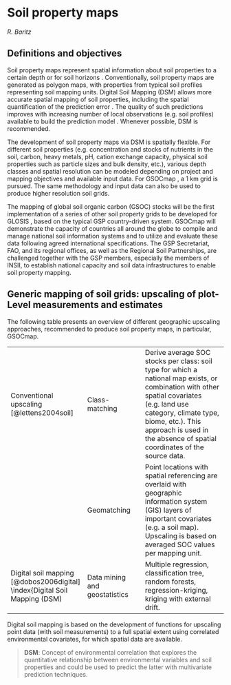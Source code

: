 # Soil property maps

*R. Baritz*

## Definitions and objectives

\index{Soil property maps|textbf|(}
Soil property maps represent spatial information about soil properties to a certain depth or for soil horizons \index{Soil horizons}. Conventionally, soil property maps are generated as polygon maps, with properties from typical soil profiles representing soil mapping units.
Digital Soil Mapping (DSM) \index{Digital Soil Mapping (DSM)} allows more accurate spatial mapping of soil properties, including the spatial quantification of the prediction error \index{Prediction!error}. The quality of such predictions improves with increasing number of local observations (e.g. soil profiles) available to build the prediction model \index{Prediction!model}. Whenever possible, DSM is recommended. 

The development of soil property maps via DSM is spatially flexible. For different soil properties (e.g. concentration and stocks of nutrients in the soil, carbon, heavy metals, pH, cation exchange capacity, physical soil properties such as particle sizes and bulk density, etc.), various depth classes and spatial resolution can be modeled depending on project and mapping objectives and available input data. For GSOCmap \index{Global Soil Organic Carbon Map (GSOCMap)}, a 1 km grid is pursued. The same methodology and input data can also be used to produce higher resolution soil grids.

The mapping of global soil organic carbon (GSOC) stocks will be the first implementation of a series of other soil property grids to be developed for GLOSIS \index{Soil Information System (SIS)!global}, based on the typical GSP country-driven system. GSOCmap will demonstrate the capacity of countries all around the globe to compile and manage national soil information systems and to utilize and evaluate these data following agreed international specifications. The GSP Secretariat, FAO, and its regional offices, as well as the Regional Soil Partnerships, are challenged together with the GSP members, especially the members of INSII, to establish national capacity and soil data infrastructures to enable soil property mapping.
\index{Soil property maps|textbf|)}

## Generic mapping of soil grids: upscaling of plot-Level measurements and estimates

The following table presents an overview of different geographic upscaling approaches, recommended to produce soil property maps, in particular, GSOCmap.

|   |   |                                                                       | 
|-------------------|-------------------------|-----------------------------------------|
| Conventional upscaling [@lettens2004soil]  |  Class-matching | Derive average SOC stocks per class: soil type for which a national map exists, or combination with other spatial covariates (e.g. land use category, climate type, biome, etc.). This approach is used in the absence of spatial coordinates of the source data.  |
|                         | Geomatching     | Point locations with spatial referencing are overlaid with geographic information system (GIS) layers of important covariates (e.g. a soil map). Upscaling is based on averaged SOC values per mapping unit.  | 
|  Digital soil mapping [@dobos2006digital] \index{Digital Soil Mapping (DSM)  | Data mining and geostatistics  | Multiple regression, classification tree, random forests, regression-kriging, kriging with external drift.  | 


Digital soil mapping is based on the development of functions for upscaling point data (with soil measurements) to a full spatial extent using correlated environmental covariates, for which spatial data are available.

> **DSM**: Concept of environmental correlation that explores the quantitative relationship between environmental variables and soil properties and could be used to predict the latter with multivariate prediction techniques.
